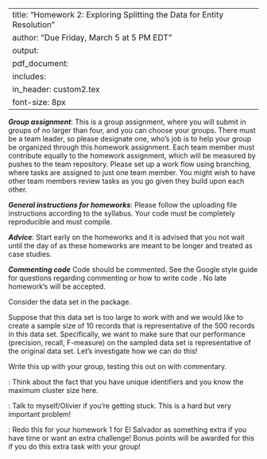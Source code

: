 
---
title: "Homework 2: Exploring Splitting the Data for Entity Resolution"
author: "Due Friday, March 5 at 5 PM EDT"
output: 
     pdf_document:
      includes: 
          in_header: custom2.tex
font-size: 8px
---

***Group assignment***: This is a group assignment, where you will submit in groups of no larger than four, and you can choose your groups. There must be a team leader, so please designate one, who's job is to help your group be organized through this homework assignment. Each team member must contribute equally to the homework assignment, which will be measured by pushes to the team repository. Please set up a work flow using branching, where tasks are assigned to just one team member. You might wish to have other team members review tasks as you go given they build upon each other. 

***General instructions for homeworks***: Please follow the uploading file instructions according to the syllabus. Your code must be completely reproducible and must compile. 

***Advice***: Start early on the homeworks and it is advised that you not wait until the day of as these homeworks are meant to be longer and treated as case studies.

***Commenting code***
Code should be commented. See the Google style guide for questions regarding commenting or how to write 
code \url{https://google.github.io/styleguide/Rguide.xml}. No late homework's will be accepted.


\textbf{Total points on assignment: 5 (reproducibility) + 10 points for the assignment.}

Consider the \texttt{RLdata500} data set in the \texttt{RecordLinkage} package. 

Suppose that this data set is too large to work with and we would like to create a sample size of 10 records that is representative of the 500 records in this data set. Specifically, we want to make sure that our performance (precision, recall, F-measure) on the sampled data set is representative of the original data set. Let's investigate how we can do this!

\begin{enumerate}
\item Start by doing simple exploratory data analysis of the data set. What do you find? 
\item What happens if you randomly sample 10 records from the original data set? Do this a few times and describe what happens? Is this representative of the original data set? Explain and be specific. 
\item Propose a method that works better than random sampling and explain why this works better. 
\item Propose evaluation metrics, visualizations, etc. to support any of your claims. 
\end{enumerate}

Write this up with your group, testing this out on \texttt{RLdata500} with commentary. 

\textbf{Hint 1}: Think about the fact that you have unique identifiers and you know the maximum cluster size here. 

\textbf{Hint 2}: Talk to myself/Olivier if you're getting stuck. This is a hard but very important problem! 

\textbf{Suggestion}: Redo this for your homework 1 for El Salvador as something extra if you have time or want an extra challenge!  Bonus points will be awarded for this if you do this extra task with your group! 

